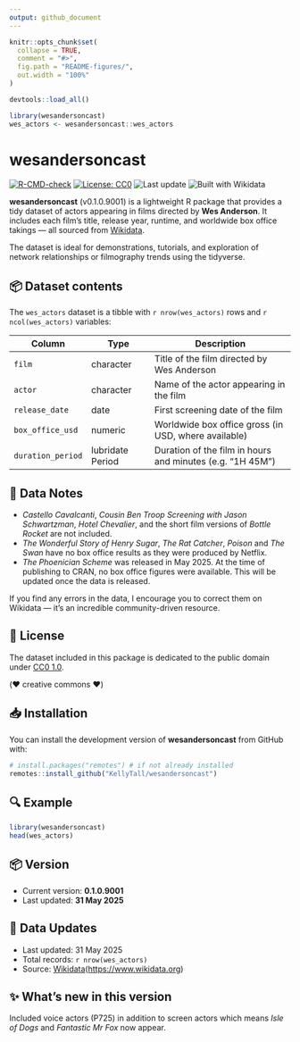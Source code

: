 ```yaml
---
output: github_document
---
```


<!-- README.md is generated from README.Rmd. Please edit that file -->

```r
knitr::opts_chunk$set(
  collapse = TRUE,
  comment = "#>",
  fig.path = "README-figures/",
  out.width = "100%"
)

devtools::load_all()

library(wesandersoncast)
wes_actors <- wesandersoncast::wes_actors
```

# wesandersoncast

<!-- badges: start -->

[![R-CMD-check](https://github.com/KellyTall/wesandersoncast/actions/workflows/R-CMD-check.yaml/badge.svg)](https://github.com/KellyTall/wesandersoncast/actions/workflows/R-CMD-check.yaml) [![License: CC0](https://img.shields.io/badge/License-CC0%201.0-lightgrey.svg)](https://creativecommons.org/publicdomain/zero/1.0/)
![Last update](https://img.shields.io/badge/updated-May_2025-blue)
![Built with Wikidata](https://img.shields.io/badge/Built%20with-Wikidata-informational?logo=wikidata&logoColor=white&color=brightgreen)

<!-- badges: end -->

**wesandersoncast** (v0.1.0.9001) is a lightweight R package that provides a tidy dataset of actors appearing in films directed by **Wes Anderson**. It includes each film's title, release year, runtime, and worldwide box office takings — all sourced from [Wikidata](https://www.wikidata.org/wiki/Wikidata:Main_Page).

The dataset is ideal for demonstrations, tutorials, and exploration of network relationships or filmography trends using the tidyverse.

## 📦 Dataset contents

The `wes_actors` dataset is a tibble with `r nrow(wes_actors)` rows and `r ncol(wes_actors)` variables:

| Column | Type | Description |
|-----------------|-----------------|---------------------------------------|
| `film` | character | Title of the film directed by Wes Anderson |
| `actor` | character | Name of the actor appearing in the film |
| `release_date` | date | First screening date of the film |
| `box_office_usd` | numeric | Worldwide box office gross (in USD, where available) |
| `duration_period` | lubridate Period | Duration of the film in hours and minutes (e.g. "1H 45M") |

## 📝 Data Notes

-   *Castello Cavalcanti*, *Cousin Ben Troop Screening with Jason Schwartzman*, *Hotel Chevalier*, and the short film versions of *Bottle Rocket* are not included.
-   *The Wonderful Story of Henry Sugar*, *The Rat Catcher*, *Poison* and *The Swan* have no box office results as they were produced by Netflix.
-   *The Phoenician Scheme* was released in May 2025. At the time of publishing to CRAN, no box office figures were available. This will be updated once the data is released.

If you find any errors in the data, I encourage you to correct them on Wikidata — it’s an incredible community-driven resource.

## 📜 License

The dataset included in this package is dedicated to the public domain under [CC0 1.0](https://creativecommons.org/publicdomain/zero/1.0/).

(❤️ creative commons ❤️)

## 📥 Installation

You can install the development version of **wesandersoncast** from GitHub with:

``` r
# install.packages("remotes") # if not already installed
remotes::install_github("KellyTall/wesandersoncast")
```


## 🔍 Example

```r
library(wesandersoncast)
head(wes_actors)

```
## 📦 Version

- Current version: **0.1.0.9001**
- Last updated: **31 May 2025**

## 📅 Data Updates

- Last updated: 31 May 2025
- Total records: `r nrow(wes_actors)`
- Source: [Wikidata](%5Bhttps://www.wikidata.org)(<https://www.wikidata.org>)

## ✨ What's new in this version

Included voice actors (P725) in addition to screen actors which means *Isle of Dogs* and *Fantastic Mr Fox* now appear.
